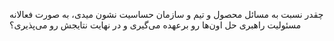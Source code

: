 چقدر نسبت به مسائل محصول و تیم و سازمان حساسیت نشون میدی، به صورت فعالانه مسئولیت راهبری حل اون‌ها رو برعهده می‌‌گیری و در نهایت نتایجش رو می‌پذیری؟
